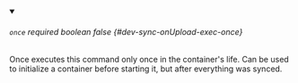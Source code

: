 
<details className="config-field" data-expandable="false" open>
<summary>

###### `once` <span className="config-field-required" data-required="false">required</span> <span className="config-field-type">boolean</span> <span className="config-field-default">false</span> <span className="config-field-enum"></span> {#dev-sync-onUpload-exec-once}

Once executes this command only once in the container's life. Can be used to initialize
a container before starting it, but after everything was synced.

</summary>



</details>
